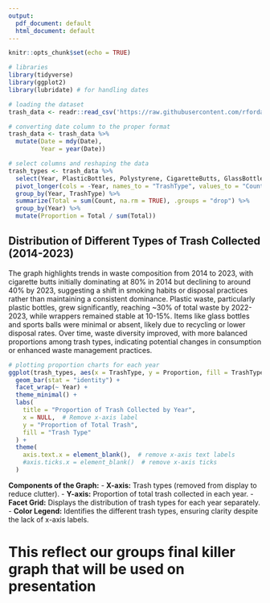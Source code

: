 ```yaml
---
output:
  pdf_document: default
  html_document: default
---
```


```r
knitr::opts_chunk$set(echo = TRUE)
```

```r
# libraries
library(tidyverse)
library(ggplot2)
library(lubridate) # for handling dates

# loading the dataset
trash_data <- readr::read_csv('https://raw.githubusercontent.com/rfordatascience/tidytuesday/main/data/2024/2024-03-05/trashwheel.csv')

# converting date column to the proper format
trash_data <- trash_data %>%
  mutate(Date = mdy(Date),  
         Year = year(Date)) 

# select columns and reshaping the data
trash_types <- trash_data %>%
  select(Year, PlasticBottles, Polystyrene, CigaretteButts, GlassBottles, PlasticBags, Wrappers, SportsBalls) %>%
  pivot_longer(cols = -Year, names_to = "TrashType", values_to = "Count") %>%
  group_by(Year, TrashType) %>%
  summarize(Total = sum(Count, na.rm = TRUE), .groups = "drop") %>%
  group_by(Year) %>%
  mutate(Proportion = Total / sum(Total))
```

## Distribution of Different Types of Trash Collected (2014-2023)

The graph highlights trends in waste composition from 2014 to 2023, with cigarette butts initially dominating at 80% in 2014 but declining to around 40% by 2023, suggesting a shift in smoking habits or disposal practices rather than maintaining a consistent dominance. Plastic waste, particularly plastic bottles, grew significantly, reaching ~30% of total waste by 2022-2023, while wrappers remained stable at 10-15%. Items like glass bottles and sports balls were minimal or absent, likely due to recycling or lower disposal rates. Over time, waste diversity improved, with more balanced proportions among trash types, indicating potential changes in consumption or enhanced waste management practices.

```r
# plotting proportion charts for each year
ggplot(trash_types, aes(x = TrashType, y = Proportion, fill = TrashType)) +
  geom_bar(stat = "identity") +
  facet_wrap(~ Year) +
  theme_minimal() +
  labs(
    title = "Proportion of Trash Collected by Year",
    x = NULL,  # Remove x-axis label
    y = "Proportion of Total Trash",
    fill = "Trash Type"
  ) +
  theme(
    axis.text.x = element_blank(),  # remove x-axis text labels
    #axis.ticks.x = element_blank()  # remove x-axis ticks
  )
```
**Components of the Graph:**
- **X-axis:** Trash types (removed from display to reduce clutter).
- **Y-axis:** Proportion of total trash collected in each year.
- **Facet Grid:** Displays the distribution of trash types for each year separately.
- **Color Legend:** Identifies the different trash types, ensuring clarity despite the lack of x-axis labels.

# This reflect our groups final killer graph that will be used on presentation

